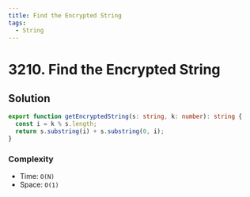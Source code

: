 ```yaml
---
title: Find the Encrypted String
tags:
  - String
---
```


# 3210. Find the Encrypted String

<Badges>
  <LevelBadge level="easy" />
  <TopicBadge name="String" slug="string" />
</Badges>

## Solution

```typescript filename="solution.ts" copy
export function getEncryptedString(s: string, k: number): string {
  const i = k % s.length;
  return s.substring(i) + s.substring(0, i);
}
```

### Complexity

- Time: `O(N)`
- Space: `O(1)`

<ProblemLink
  codingSite="leetcode"
  href="https://leetcode.com/problems/find-the-encrypted-string"
  title="Find the Encrypted String"
/>
